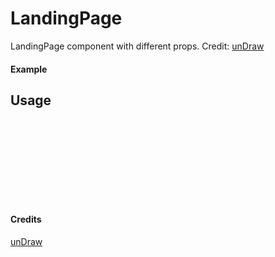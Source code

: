 
<Meta of={LandingPage} title="unDraw/LandingPage" />

# LandingPage

LandingPage component with different props.
Credit: [unDraw](https://undraw.co/illustrations)

#### Example

<Canvas of={LandingPage.Primary} />

## Usage

```ts
import { LandingPage } from "yadl-ui";

const Example = () => {
  return (
      <LandingPage />
  );
};

export default Example;
```

#### Credits
[unDraw](https://undraw.co/illustrations)
